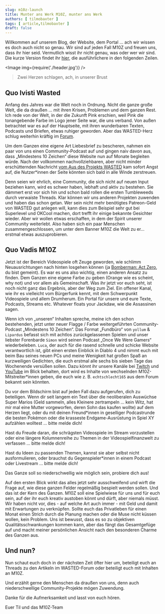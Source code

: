```yaml
---
slug: m10z-launch
title: Munter ans Werk M10Z, munter ans Werk
authors: [ tilmobaxter ]
tags: [ article,tilmobaxter ]
draft: false
---
```



Willkommen auf unserem Blog, der Website, dem Portal … ach wir wissen es doch auch nicht so genau. Wir sind auf jeden Fall M10Z und freuen uns, dass ihr
hier seid. Vermutlich wisst ihr nicht genau, was oder wer wir sind. Die kurze Version findet
ihr [hier](https://m10z.de/content/hello), die ausführlichere
in den folgenden Zeilen.

<Image img={require('./header.jpg')} />

> Zwei Herzen schlagen, ach, in unserer Brust

<!--truncate-->

## Quo Ivisti Wasted

Anfang des Jahres war die Welt noch in Ordnung. Nicht die ganze große Welt, die da draußen … mit ihren Krisen, Problemen und dem ganzen Rest.
Ich rede von der Welt, in der die Zukunft Pink erschien, weil Pink die tonangebende Farbe im Logo jener Seite war, die uns verband.
Von außen betrachtet war es auf der Hauptseite, mit ihren wunderbaren Texten, Podcasts und Briefen, etwas ruhiger geworden. Aber das WASTED-Herz
schlug weiterhin kräftig im [Forum](https://community.wasted.de).

Um dem Ganzen eine eigene Art Liebesbrief zu bescheren, nahmen ein paar von uns einen Community-Podcast auf und gingen naiv davon aus, dass
„Mindestens 10 Zeichen“ diese Website nun auf Monate begleiten würde. Nach der vollkommen nachvollziehbaren, aber nicht minder erschütternden
Nachricht [vom Aus des Projekts WASTED](https://community.wasted.de/t/goodbye-wasted/2220) kam sofort Angst auf, die Nutzer*innen der Seite
könnten sich bald in alle Winde zerstreuen.

Denn seien wir ehrlich, eine Community, die sich nicht auf neuen Input beziehen kann, wird es schwer haben, lebhaft und aktiv zu bestehen. Sie dämmert
erst vor sich hin und schon bald rollen die ersten Tumbleweeds durch verwaiste Threads. Klar können wir uns anderen Projekten zuwenden und haben das
schon getan. Wer sein nicht mehr benötigtes Patreon-Geld von WASTED gut anlegen will, kann dies zum Beispiel sehr gut bei Superlevel und OKCool
machen, dort trefft ihr einige bekannte Gesichter wieder. Aber wir wollen etwas erschaffen, in dem der Spirit unserer Community weiterlebt.
Also haben sich ein paar Menschen zusammengeschlossen, um unter dem Banner M10Z die Welt zu er… erstmal etwas auszuprobieren.

## Quo Vadis M10Z

Jetzt ist der Bereich Videospiele oft Zeuge geworden, wie schlimm Neuausrichtungen nach hinten losgehen können (ja [Bomberman: Act Zero](https://en.wikipedia.org/wiki/Bomberman:_Act_Zero), du bist
gemeint). Es war es uns also wichtig, einen anderen Ansatz zu finden. Dem Ganzen eine eigene Farbe zu geben (Orange wie es scheint, why not) und vor
allem als Gemeinschaft. Was ihr jetzt vor euch seht, ist noch nicht ganz das Ergebnis, aber der Weg zum Ziel. Ein offener Kanal, wie ihr es vielleicht
vom Bürgerfunk kennt, mit dem Schwerpunkt Videospiele und allem Drumherum. Ein Portal für unsere und eure Texte, Podcasts, Streams etc. Whatever
floats your Jackdaw, wie die Assassinen sagen.

Wenn ich von „unseren“ Inhalten spreche, meine ich den schon bestehenden, jetzt unter neuer Flagge / Farbe weitergeführten Community-Podcast
„Mindestens 10 Zeichen“. Das Format „Fundbüro“ von `yollum` & `Lipardus` befasst sich mit achtlos zurückgelassenen Spielen und unser liebster
Forenbarde `Simon` wird seinen Podcast „Once We Were Gamers“ wiederbeleben. `Luca`, der auch für die rasend schnelle und schicke Website verantwortlich
ist, gibt einen ersten Einblick in Diablo 4 und nimmt euch mit beim Bau seines neuen PCs und meine Wenigkeit hat großen Spaß an kurzweiligen
Gedichten, die euch erstmal alle sechs bis sieben Tage das Wochenende versüßen sollen. Dazu könnt ihr unsere Kanäle bei [Twitch](https://www.twitch.tv/m10z_tv) und [YouTube](https://www.youtube.com/channel/UC9urZCkQ5yaj6k9QONOQzDA) im Blick behalten, dort
wird es Inhalte von wechselnden M10Z-Mitstreiter*innen geben, die euch wie z. B. `echtschlecht165` aus dem Forum bekannt sein könnten.

Du vor dem Bildschirm bist auf jeden Fall dazu aufgerufen, dich zu beteiligen. Wenn dir seit langem ein Text über die neoliberalen Auswüchse Super
Marios (Geld sammeln, alles Kleinere zertrampeln … kein Witz, hat mir mal eine Mutter vorgeworfen, deren Sohn das kaufen wollte) auf dem Herzen liegt,
oder du mit deinen Freund*innen in geselliger Podcastrunde die besten Pokémon oder die krasseste Endgame-Ausrüstung in Spiel XY aufzählen
wolltest … bitte melde dich!

Hast du Freude daran, die schrägsten Videospiele im Stream vorzustellen oder eine längere Kolumnenreihe zu Themen in der Videospielfinanzwelt zu
verfassen … bitte melde dich!

Hast du Ideen zu passenden Themen, kannst sie aber selbst nicht ausformulieren, oder brauchst du Gegenspieler*innen in einem Podcast oder
Livestream … bitte melde dich!

Das Ganze soll so niederschwellig wie möglich sein, probiere dich aus!

Auf den ersten Blick wirkt das alles jetzt sehr ausschweifend und wirft die Frage auf, wie diese ganzen Felder regelmäßig bespielt werden sollen. Und das
ist der Kern des Ganzen. M10Z soll eine Spielwiese für uns und für euch sein, auf der ihr euch kreativ austoben könnt und dürft, aber niemals müsst.
Wir haben nicht vor, dies - auf welche Art auch immer - mit Geld und damit mit Erwartungen zu verknüpfen. Sollte euch das Privatleben für einen Monat
einen Strich durch die Planung machen oder die Muse nicht küssen wollen, kein Problem.
Uns ist bewusst, dass es so zu objektiven Qualitätsschwankungen kommen kann, aber das fängt das Gesamtgefüge auf und macht meiner persönlichen Ansicht
nach den besonderen Charme des Ganzen aus.

## Und nun?

Nun schaut euch doch in der nächsten Zeit öfter hier um, beteiligt euch an Threads zu den Artikeln im WASTED-Forum oder beteiligt euch mit Inhalten an
M10Z.

Und erzählt gerne den Menschen da draußen von uns, denn auch niederschwellige Community-Projekte mögen Zuwendung.

Danke für die Aufmerksamkeit und lasst von euch hören.


Euer Til und das M10Z-Team
